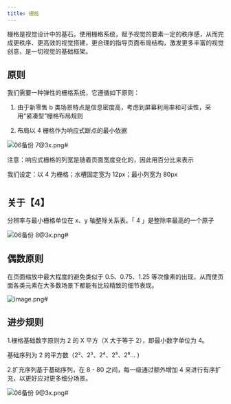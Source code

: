 ```yaml
---
title: 栅格
---
```


栅格是视觉设计中的基石。使用栅格系统，赋予视觉的要素一定的秩序感，从而完成更秩序、更高效的视觉搭建，更合理的指导页面布局结构，激发更多丰富的视觉创意，是一切视觉的基础框架。

## 原则

我们需要一种弹性的栅格系统，它遵循如下原则：

1.  由于新零售 b 类场景特点是信息密度高，考虑到屏幕利用率和可读性，采用“紧凑型”栅格布局规则

2.  布局以 4 栅格作为响应式断点的最小依据

![06备份 7@3x.png#](https://hippo-oss.oss-cn-hangzhou.aliyuncs.com/rex/design-images/grid/16c242c8.png)

注意：响应式栅格的列宽是随着页面宽度变化的，因此用百分比来表示

我们设定：以 4 为栅格；水槽固定宽为 12px；最小列宽为 80px

#

## 关于【4】

分辨率与最小栅格单位在 x、y 轴整除关系表。「 4 」是整除率最高的一个原子

![06备份 8@3x.png#](https://hippo-oss.oss-cn-hangzhou.aliyuncs.com/rex/design-images/grid/150ebd2b.png)

## 偶数原则

在页面缩放中最大程度的避免类似于 0.5、0.75、1.25 等次像素的出现，从而使页面各类元素在大多数场景下都能有比较精致的细节表现。

![image.png#](https://hippo-oss.oss-cn-hangzhou.aliyuncs.com/rex/design-images/grid/009a8e72.png)

## 进步规则

1.栅格基础数字原则为 2 的 X 平方（X 大于等于 2），即最小数字单位为 4。

基础序列为 2 的平方数（2²、2³、2⁴、2⁵、2⁶… )

2.扩充序列基于基础序列，在 8 - 80 之间，每一级通过额外增加 4 来进行有序扩充，以更好应对更多细分场景。

![06备份 9@3x.png#](https://hippo-oss.oss-cn-hangzhou.aliyuncs.com/rex/design-images/grid/de340bf4.png)

